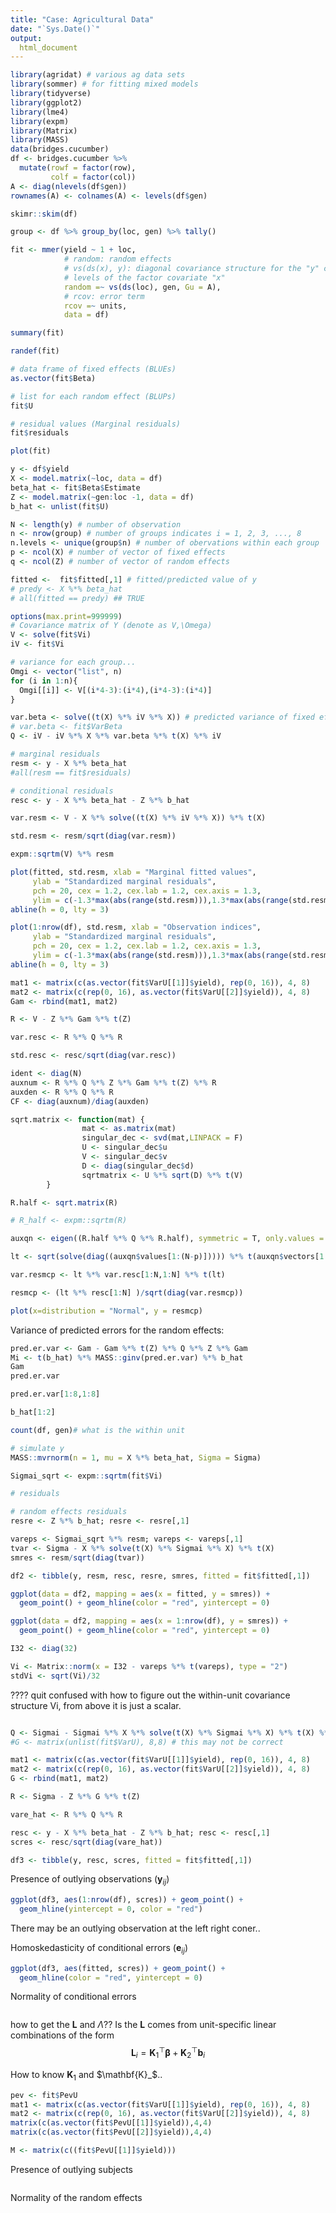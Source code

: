 ```yaml
---
title: "Case: Agricultural Data"
date: "`Sys.Date()`"
output:
  html_document
---
```


```r
library(agridat) # various ag data sets
library(sommer) # for fitting mixed models
library(tidyverse)
library(ggplot2)
library(lme4)
library(expm)
library(Matrix)
library(MASS)
data(bridges.cucumber)
df <- bridges.cucumber %>% 
  mutate(rowf = factor(row),
         colf = factor(col))
A <- diag(nlevels(df$gen))
rownames(A) <- colnames(A) <- levels(df$gen)
```

```r
skimr::skim(df)
```

```r
group <- df %>% group_by(loc, gen) %>% tally()
```

```r
fit <- mmer(yield ~ 1 + loc,
            # random: random effects
            # vs(ds(x), y): diagonal covariance structure for the "y" covariate for all 
            # levels of the factor covariate "x"
            random =~ vs(ds(loc), gen, Gu = A),
            # rcov: error term
            rcov =~ units,
            data = df)

summary(fit)
```


```r
randef(fit)

# data frame of fixed effects (BLUEs)
as.vector(fit$Beta)

# list for each random effect (BLUPs)
fit$U

# residual values (Marginal residuals)
fit$residuals

plot(fit)
```
```r
y <- df$yield
X <- model.matrix(~loc, data = df)
beta_hat <- fit$Beta$Estimate
Z <- model.matrix(~gen:loc -1, data = df)
b_hat <- unlist(fit$U)

N <- length(y) # number of observation
n <- nrow(group) # number of groups indicates i = 1, 2, 3, ..., 8
n.levels <- unique(group$n) # number of obervations within each group
p <- ncol(X) # number of vector of fixed effects
q <- ncol(Z) # number of vector of random effects

fitted <-  fit$fitted[,1] # fitted/predicted value of y
# predy <- X %*% beta_hat
# all(fitted == predy) ## TRUE
```

```r
options(max.print=999999)
# Covariance matrix of Y (denote as V,\Omega)
V <- solve(fit$Vi)
iV <- fit$Vi

# variance for each group...
Omgi <- vector("list", n)
for (i in 1:n){
  Omgi[[i]] <- V[(i*4-3):(i*4),(i*4-3):(i*4)]
}
```

```r
var.beta <- solve((t(X) %*% iV %*% X)) # predicted variance of fixed effect
# var.beta <- fit$VarBeta
Q <- iV - iV %*% X %*% var.beta %*% t(X) %*% iV
```

```r
# marginal residuals
resm <- y - X %*% beta_hat
#all(resm == fit$residuals)

# conditional residuals
resc <- y - X %*% beta_hat - Z %*% b_hat
```

```r
var.resm <- V - X %*% solve((t(X) %*% iV %*% X)) %*% t(X)
```

```r
std.resm <- resm/sqrt(diag(var.resm))
```

```r
expm::sqrtm(V) %*% resm
```


```r
plot(fitted, std.resm, xlab = "Marginal fitted values",
     ylab = "Standardized marginal residuals",
     pch = 20, cex = 1.2, cex.lab = 1.2, cex.axis = 1.3,
     ylim = c(-1.3*max(abs(range(std.resm))),1.3*max(abs(range(std.resm)))))
abline(h = 0, lty = 3)
```

```r
plot(1:nrow(df), std.resm, xlab = "Observation indices",
     ylab = "Standardized marginal residuals",
     pch = 20, cex = 1.2, cex.lab = 1.2, cex.axis = 1.3,
     ylim = c(-1.3*max(abs(range(std.resm))),1.3*max(abs(range(std.resm)))))
abline(h = 0, lty = 3)
```


```r
mat1 <- matrix(c(as.vector(fit$VarU[[1]]$yield), rep(0, 16)), 4, 8)
mat2 <- matrix(c(rep(0, 16), as.vector(fit$VarU[[2]]$yield)), 4, 8)
Gam <- rbind(mat1, mat2)

R <- V - Z %*% Gam %*% t(Z)

var.resc <- R %*% Q %*% R
```

```r
std.resc <- resc/sqrt(diag(var.resc))
```


```r
ident <- diag(N)
auxnum <- R %*% Q %*% Z %*% Gam %*% t(Z) %*% R
auxden <- R %*% Q %*% R
CF <- diag(auxnum)/diag(auxden)
```

```r
sqrt.matrix <- function(mat) {
                mat <- as.matrix(mat)
                singular_dec <- svd(mat,LINPACK = F)
                U <- singular_dec$u
                V <- singular_dec$v
                D <- diag(singular_dec$d)
                sqrtmatrix <- U %*% sqrt(D) %*% t(V)
        }
```


```r
R.half <- sqrt.matrix(R)

# R_half <- expm::sqrtm(R)

auxqn <- eigen((R.half %*% Q %*% R.half), symmetric = T, only.values = FALSE)

lt <- sqrt(solve(diag((auxqn$values[1:(N-p)])))) %*% t(auxqn$vectors[1:N,1:(N-p)]) %*% solve(sqrt.matrix(R[1:N,1:N]))

var.resmcp <- lt %*% var.resc[1:N,1:N] %*% t(lt)

resmcp <- (lt %*% resc[1:N] )/sqrt(diag(var.resmcp))
```

```r
plot(x=distribution = "Normal", y = resmcp)
```


Variance of predicted errors for the random effects:
\begin{align*}
Var(\hat{\mathbf{b}}_i - \mathbf{b}_i) &= Var(\hat{\mathbf{b}}_i) + Var(\mathbf{b}_i) - Cov(\mathbf{b}_i, \hat{\mathbf{b}}_i) - Cov(\hat{\mathbf{b}}_i, \mathbf{b}_i) \\
&=Var(\mathbf{\Gamma Z^\top Q y}) + Var(\mathbf{b}_i) - Cov(\mathbf{\Gamma Z^\top Q y}, \mathbf{b}_i) - Cov(\mathbf{b}_i, \mathbf{\Gamma Z^\top Q y})
&=\mathbf{\Gamma Z^\top Q Z \Gamma} + \mathbf{\Gamma} - 2 \mathbf{\Gamma Z^\top Q Z \Gamma} \\
&= \mathbf{\Gamma} - \mathbf{\Gamma Z^\top Q Z \Gamma} + \mathbf{\Gamma}
\end{align*}

```r
pred.er.var <- Gam - Gam %*% t(Z) %*% Q %*% Z %*% Gam
Mi <- t(b_hat) %*% MASS::ginv(pred.er.var) %*% b_hat
Gam
pred.er.var
```

```r
pred.er.var[1:8,1:8]
```

```r
b_hat[1:2]
```







```r

count(df, gen)# what is the within unit

# simulate y
MASS::mvrnorm(n = 1, mu = X %*% beta_hat, Sigma = Sigma)

Sigmai_sqrt <- expm::sqrtm(fit$Vi)

# residuals

# random effects residuals
resre <- Z %*% b_hat; resre <- resre[,1]

vareps <- Sigmai_sqrt %*% resm; vareps <- vareps[,1]
tvar <- Sigma - X %*% solve(t(X) %*% Sigmai %*% X) %*% t(X)
smres <- resm/sqrt(diag(tvar))

df2 <- tibble(y, resm, resc, resre, smres, fitted = fit$fitted[,1])
```

```r
ggplot(data = df2, mapping = aes(x = fitted, y = smres)) +
  geom_point() + geom_hline(color = "red", yintercept = 0)
```

```r
ggplot(data = df2, mapping = aes(x = 1:nrow(df), y = smres)) +
  geom_point() + geom_hline(color = "red", yintercept = 0)
```

```r
I32 <- diag(32)

Vi <- Matrix::norm(x = I32 - vareps %*% t(vareps), type = "2")
stdVi <- sqrt(Vi)/32
```

???? quit confused with how to figure out the within-unit covariance structure Vi, from above it is just a scalar.
```r

```

```r
Q <- Sigmai - Sigmai %*% X %*% solve(t(X) %*% Sigmai %*% X) %*% t(X) %*% Sigmai
#G <- matrix(unlist(fit$VarU), 8,8) # this may not be correct

mat1 <- matrix(c(as.vector(fit$VarU[[1]]$yield), rep(0, 16)), 4, 8)
mat2 <- matrix(c(rep(0, 16), as.vector(fit$VarU[[2]]$yield)), 4, 8)
G <- rbind(mat1, mat2)

R <- Sigma - Z %*% G %*% t(Z)

vare_hat <- R %*% Q %*% R

resc <- y - X %*% beta_hat - Z %*% b_hat; resc <- resc[,1]
scres <- resc/sqrt(diag(vare_hat))

df3 <- tibble(y, resc, scres, fitted = fit$fitted[,1])
```

Presence of outlying observations ($\mathbf{y}_{ij}$)
```r
ggplot(df3, aes(1:nrow(df), scres)) + geom_point() +
  geom_hline(yintercept = 0, color = "red")
```

There may be an outlying observation at the left right coner..

Homoskedasticity of conditional errors ($\mathbf{e}_{ij}$)
```r
ggplot(df3, aes(fitted, scres)) + geom_point() +
  geom_hline(color = "red", yintercept = 0)
```


Normality of conditional errors
```r

```
how to get the $\mathbf{L}$ and $\Lambda$??
Is the $\mathbf{L}$ comes from unit-specific linear combinations of the form
$$\mathbf{L}_i = \mathbf{K}_1^\top \boldsymbol{\beta} + \mathbf{K}_2^\top \mathbf{b}_i$$

How to know $\mathbf{K}_1$ and $\mathbf{K}_$..

```r
pev <- fit$PevU
mat1 <- matrix(c(as.vector(fit$VarU[[1]]$yield), rep(0, 16)), 4, 8)
mat2 <- matrix(c(rep(0, 16), as.vector(fit$VarU[[2]]$yield)), 4, 8)
matrix(c(as.vector(fit$PevU[[1]]$yield)),4,4)
matrix(c(as.vector(fit$PevU[[2]]$yield)),4,4)

M <- matrix(c((fit$PevU[[1]]$yield)))
```

Presence of outlying subjects
```r

```

Normality of the random effects
```r

```

